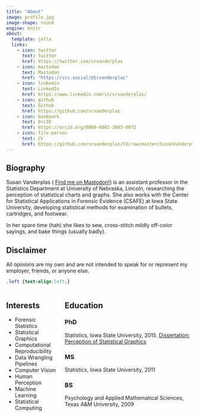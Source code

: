 ```yaml
---
title: "About"
image: profile.jpg
image-shape: round
engine: knitr
about:
  template: jolla
  links:
    - icon: twitter
      text: Twitter
      href: https://twitter.com/srvanderplas
    - icon: mastodon
      text: Mastodon
      href: "https://vis.social/@Srvanderplas"
    - icon: linkedin
      text: LinkedIn
      href: https://www.linkedin.com/in/srvanderplas/
    - icon: github
      text: Github
      href: https://github.com/srvanderplas
    - icon: bookmark
      text: OrcID
      href: https://orcid.org/0000-0002-3803-0972
    - icon: file-person
      text: CV
      href: https://github.com/srvanderplas/CV/raw/master/SusanVanderplas-CV.pdf
---
```


## Biography {.left}

Susan Vanderplas ( <a href="https://vis.social/@srvanderplas" rel="me">Find me on Mastodon!</a>) is an assistant professor in the Statistics Department at University of Nebraska, Lincoln, researching the perception of statistical charts and graphs. She also works with the Center for Statistical Applications in Forensic Evidence (CSAFE) at Iowa State University, developing statistical methods for examination of bullets, cartridges, and footwear. 

In her spare time (hah) she likes to sew, cross-stitch mildly off-color sayings, and bake things (usually badly). 

::: callout-warning
## Disclaimer

All opinions are my own and are not intended to speak for or represent my employer, friends, or anyone else. 
:::

```css
.left {text-align:left;}
```
::: columns

::: {.column .left}
## Interests
- Forensic Statistics
- Statistical Graphics
- Computational Reproducibility
- Data Wrangling Pipelines
- Computer Vision
- Human Perception
- Machine Learning
- Statistical Computing

:::
::: column
## Education

### PhD
Statistics, Iowa State University, 2015. [Dissertation: Perception of Statistical Graphics](https://github.com/srvanderplas/Dissertation/raw/master/SusanVanderplas-DissertationFinalVersion.pdf)

### MS
Statistics, Iowa State University, 2011

### BS
Psychology and Applied Mathematical Sciences, Texas A&M University, 2009

:::
:::
